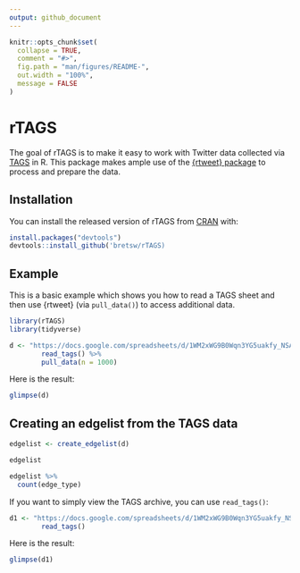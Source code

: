 ```yaml
---
output: github_document
---
```


<!-- README.md is generated from README.Rmd. Please edit that file -->

```r
knitr::opts_chunk$set(
  collapse = TRUE,
  comment = "#>",
  fig.path = "man/figures/README-",
  out.width = "100%",
  message = FALSE
)
```

# rTAGS

The goal of rTAGS is to make it easy to work with Twitter data collected via [TAGS](https://tags.hawksey.info/) in R. This package makes ample use of the [{rtweet} package](https://rtweet.info/) to process and prepare the data.

## Installation

You can install the released version of rTAGS from [CRAN](https://CRAN.R-project.org) with:

``` r
install.packages("devtools")
devtools::install_github('bretsw/rTAGS)
```

## Example

This is a basic example which shows you how to read a TAGS sheet and then use {rtweet} (via `pull_data()`) to access additional data.

```r
library(rTAGS)
library(tidyverse)

d <- "https://docs.google.com/spreadsheets/d/1WM2xWG9B0Wqn3YG5uakfy_NSAEzIFP2nEAJ5U_fqufc/edit#gid=8743918" %>%
        read_tags() %>% 
        pull_data(n = 1000)
```

Here is the result:

```r
glimpse(d)
```

## Creating an edgelist from the TAGS data

```r
edgelist <- create_edgelist(d)

edgelist

edgelist %>% 
  count(edge_type)
```

If you want to simply view the TAGS archive, you can use `read_tags()`:

```r
d1 <- "https://docs.google.com/spreadsheets/d/1WM2xWG9B0Wqn3YG5uakfy_NSAEzIFP2nEAJ5U_fqufc/edit#gid=8743918" %>% 
        read_tags()
```

Here is the result:

```r
glimpse(d1)
```
